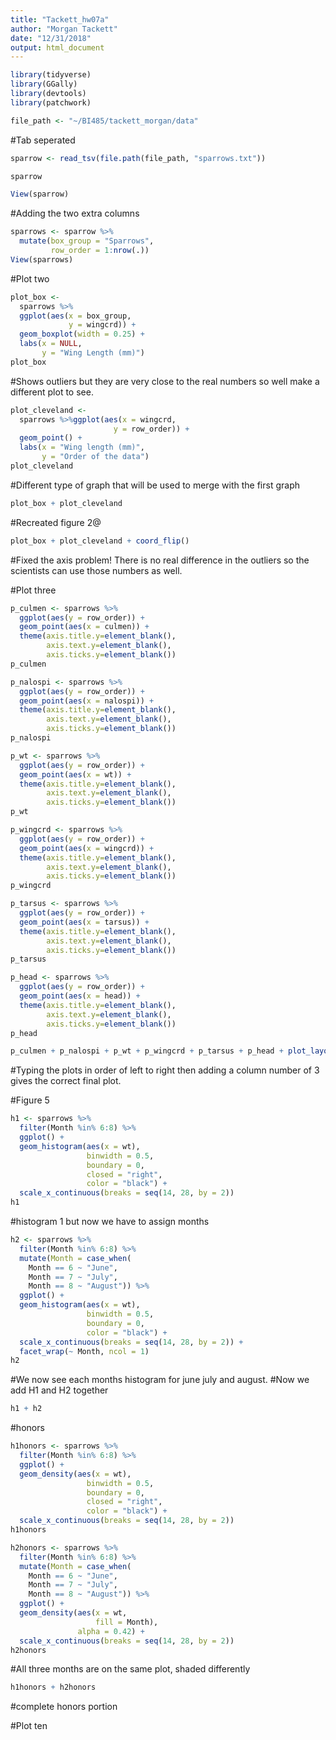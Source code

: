 ```yaml
---
title: "Tackett_hw07a"
author: "Morgan Tackett"
date: "12/31/2018"
output: html_document
---
```

```r
library(tidyverse)
library(GGally)
library(devtools)
library(patchwork)
```

```r
file_path <- "~/BI485/tackett_morgan/data"
```
#Tab seperated
```r
sparrow <- read_tsv(file.path(file_path, "sparrows.txt"))
```
```r
sparrow
```
```r
View(sparrow)
```
#Adding the two extra columns
```r
sparrows <- sparrow %>% 
  mutate(box_group = "Sparrows",
         row_order = 1:nrow(.))
View(sparrows)
```

#Plot two
```r
plot_box <-
  sparrows %>%
  ggplot(aes(x = box_group, 
             y = wingcrd)) +
  geom_boxplot(width = 0.25) + 
  labs(x = NULL,
       y = "Wing Length (mm)")
plot_box
```
#Shows outliers but they are very close to the real numbers so well make a different plot to see.
```r
plot_cleveland <-
  sparrows %>%ggplot(aes(x = wingcrd,
                       y = row_order)) +
  geom_point() + 
  labs(x = "Wing length (mm)", 
       y = "Order of the data")
plot_cleveland
```
#Different type of graph that will be used to merge with the first graph
```r
plot_box + plot_cleveland
```
#Recreated figure 2@
```r
plot_box + plot_cleveland + coord_flip()
```
#Fixed the axis problem! There is no real difference in the outliers so the scientists can use those numbers as well. 

#Plot three
```r
p_culmen <- sparrows %>% 
  ggplot(aes(y = row_order)) +
  geom_point(aes(x = culmen)) +
  theme(axis.title.y=element_blank(),
        axis.text.y=element_blank(),
        axis.ticks.y=element_blank())
p_culmen
```
```r
p_nalospi <- sparrows %>% 
  ggplot(aes(y = row_order)) +
  geom_point(aes(x = nalospi)) +
  theme(axis.title.y=element_blank(),
        axis.text.y=element_blank(),
        axis.ticks.y=element_blank())
p_nalospi
```
```r
p_wt <- sparrows %>% 
  ggplot(aes(y = row_order)) +
  geom_point(aes(x = wt)) +
  theme(axis.title.y=element_blank(),
        axis.text.y=element_blank(),
        axis.ticks.y=element_blank())
p_wt
```
```r
p_wingcrd <- sparrows %>% 
  ggplot(aes(y = row_order)) +
  geom_point(aes(x = wingcrd)) +
  theme(axis.title.y=element_blank(),
        axis.text.y=element_blank(),
        axis.ticks.y=element_blank())
p_wingcrd
```
```r
p_tarsus <- sparrows %>% 
  ggplot(aes(y = row_order)) +
  geom_point(aes(x = tarsus)) +
  theme(axis.title.y=element_blank(),
        axis.text.y=element_blank(),
        axis.ticks.y=element_blank())
p_tarsus
```
```r
p_head <- sparrows %>% 
  ggplot(aes(y = row_order)) +
  geom_point(aes(x = head)) +
  theme(axis.title.y=element_blank(),
        axis.text.y=element_blank(),
        axis.ticks.y=element_blank())
p_head
```
```r
p_culmen + p_nalospi + p_wt + p_wingcrd + p_tarsus + p_head + plot_layout(ncol = 3)
```
#Typing the plots in order of left to right then adding a column number of 3 gives the correct final plot. 

#Figure 5
```r
h1 <- sparrows %>%
  filter(Month %in% 6:8) %>%
  ggplot() +
  geom_histogram(aes(x = wt),
                 binwidth = 0.5,
                 boundary = 0,
                 closed = "right",
                 color = "black") +
  scale_x_continuous(breaks = seq(14, 28, by = 2))
h1
```
#histogram 1 but now we have to assign months
```r
h2 <- sparrows %>%
  filter(Month %in% 6:8) %>% 
  mutate(Month = case_when(
    Month == 6 ~ "June",
    Month == 7 ~ "July",
    Month == 8 ~ "August")) %>% 
  ggplot() +
  geom_histogram(aes(x = wt),
                 binwidth = 0.5,
                 boundary = 0,
                 color = "black") +
  scale_x_continuous(breaks = seq(14, 28, by = 2)) +
  facet_wrap(~ Month, ncol = 1)
h2
```
#We now see each months histogram for june july and august. 
#Now we add H1 and H2 together
```r
h1 + h2
```

#honors 
```r
h1honors <- sparrows %>%
  filter(Month %in% 6:8) %>%
  ggplot() +
  geom_density(aes(x = wt),
                 binwidth = 0.5,
                 boundary = 0,
                 closed = "right",
                 color = "black") +
  scale_x_continuous(breaks = seq(14, 28, by = 2))
h1honors
```
```r
h2honors <- sparrows %>%
  filter(Month %in% 6:8) %>% 
  mutate(Month = case_when(
    Month == 6 ~ "June",
    Month == 7 ~ "July",
    Month == 8 ~ "August")) %>% 
  ggplot() +
  geom_density(aes(x = wt,
                   fill = Month),
               alpha = 0.42) +
  scale_x_continuous(breaks = seq(14, 28, by = 2)) 
h2honors
```
#All three months are on the same plot, shaded differently
```r
h1honors + h2honors
```
#complete honors portion

#Plot ten

